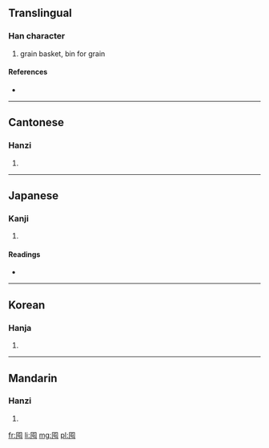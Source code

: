 ==Translingual==

===Han character===
{{Han char|rn=31|rad=囗|as=04|sn=7|four=6071<sub>7</sub>|canj=田心山 (WPU)}}

# grain basket, bin for grain

====References====
* {{Han ref|kx=0217.070|dkj=04704|dj=0444.100|hdz=10714.110|uh=56E4|ud=22244|bh=A779|bd=42873}}

----

==Cantonese==

===Hanzi===
{{yue-hanzi|jyut=|y=deun6, tyun4}}

# {{defn|Cantonese|sort=囗04}}

----

==Japanese==

===Kanji===
{{ja-kanji|grade=|rs=囗04}}

# {{defn|Japanese|sort=囗04}}

====Readings====
* {{ja-readings|on=[[とん]] (ton), [[どん]] (don)|kun=[[ざる]] (zaru)}}

----

==Korean==

===Hanja===
{{ko-hanja|hangeul=돈|rv=don|mr=ton}}

# {{defn|Korean|sort=囗04}}

----

==Mandarin==

===Hanzi===
{{cmn-hanzi|pin=[[dùn]] ([[dun4]])|wg=tun<sup>4</sup>}}

# {{defn|Mandarin|sort=囗04}}

[[fr:囤]]
[[li:囤]]
[[mg:囤]]
[[pl:囤]]